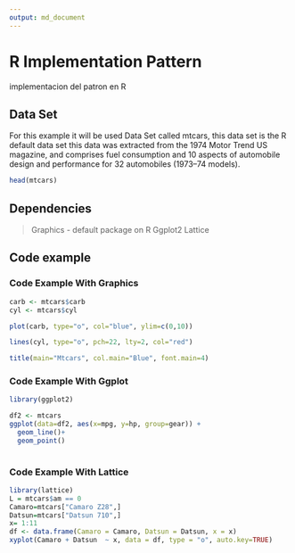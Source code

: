 ```yaml
---
output: md_document
---
```


# R Implementation Pattern

implementacion del patron en R

## Data Set

For this example it will be used Data Set called mtcars, this data set is the R default data set this data was extracted from the 1974 Motor Trend US magazine, and comprises fuel consumption and 10 aspects of automobile design and performance for 32 automobiles (1973–74 models).

```r
head(mtcars)

```

## Dependencies 

> Graphics - default package on R
> Ggplot2 
> Lattice

## Code example 

### Code Example With Graphics

```r
carb <- mtcars$carb
cyl <- mtcars$cyl

plot(carb, type="o", col="blue", ylim=c(0,10))

lines(cyl, type="o", pch=22, lty=2, col="red")

title(main="Mtcars", col.main="Blue", font.main=4)

```
### Code Example With Ggplot

```r
library(ggplot2)

df2 <- mtcars
ggplot(data=df2, aes(x=mpg, y=hp, group=gear)) +
  geom_line()+
  geom_point()
  
```
### Code Example With Lattice

```r

library(lattice)
L = mtcars$am == 0 
Camaro=mtcars["Camaro Z28",]
Datsun=mtcars["Datsun 710",]
x= 1:11
df <- data.frame(Camaro = Camaro, Datsun = Datsun, x = x)
xyplot(Camaro + Datsun  ~ x, data = df, type = "o", auto.key=TRUE)

```